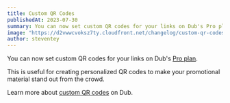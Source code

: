 ```yaml
---
title: Custom QR Codes
publishedAt: 2023-07-30
summary: You can now set custom QR codes for your links on Dub's Pro plan.
image: "https://d2vwwcvoksz7ty.cloudfront.net/changelog/custom-qr-codes.png"
author: steventey
---
```


You can now set custom QR codes for your links on Dub's [Pro plan](/help/article/pro-plan).

This is useful for creating personalized QR codes to make your promotional material stand out from the crowd.

Learn more about [custom QR codes](/help/article/custom-qr-codes) on Dub.
